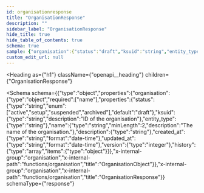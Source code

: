 ```yaml
---
id: organisationresponse
title: "OrganisationResponse"
description: ""
sidebar_label: "OrganisationResponse"
hide_title: true
hide_table_of_contents: true
schema: true
sample: {"organisation":{"status":"draft","ksuid":"string","entity_type":"string","name":"string","description":"string","created_at":"2024-07-29T15:51:28.071Z","updated_at":"2024-07-29T15:51:28.071Z","version":0,"history":[{}]}}
custom_edit_url: null
---
```



<Heading
  as={"h1"}
  className={"openapi__heading"}
  children={"OrganisationResponse"}
>
</Heading>





<Schema
  schema={{"type":"object","properties":{"organisation":{"type":"object","required":["name"],"properties":{"status":{"type":"string","enum":["active","setup","suspended","archived"],"default":"draft"},"ksuid":{"type":"string","description":"ID of the organisation"},"entity_type":{"type":"string"},"name":{"type":"string","minLength":2,"description":"The name of the organisation."},"description":{"type":"string"},"created_at":{"type":"string","format":"date-time"},"updated_at":{"type":"string","format":"date-time"},"version":{"type":"integer"},"history":{"type":"array","items":{"type":"object"}}},"x-internal-group":"organisation","x-internal-path":"functions/organisation","title":"OrganisationObject"}},"x-internal-group":"organisation","x-internal-path":"functions/organisation","title":"OrganisationResponse"}}
  schemaType={"response"}
>
  
</Schema>
            